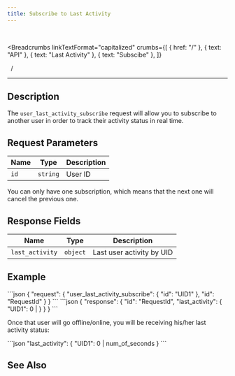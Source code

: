 ```yaml
---
title: Subscribe to Last Activity
---
```


<br />



<Breadcrumbs
  linkTextFormat="capitalized"
  crumbs={[
    { href: "/" },
    { text: "API" },
    { text: "Last Activity" },
    { text: "Subscibe" },
  ]}
>
  <Icon slot="index" name="seti:powershell" />
  <span slot="separator">&nbsp;&nbsp;/&nbsp;</span>
</Breadcrumbs>

---


## Description

> <Badge text="wss" variant="tip" size="large" />
> <Badge text="user_last_activity_subscribe" size="large" />

The `user_last_activity_subscribe` request will allow you to subscribe to another user in order to track their activity status in real time.

## Request Parameters

| Name | Type     | Description |
| ---- | -------- | ----------- |
| `id` | `string` | User ID     |

<Aside type="caution" title="Important">
  You can only have one subscription, which means that the next one will cancel
  the previous one.
</Aside>

## Response Fields

| Name            | Type     | Description               |
| --------------- | -------- | ------------------------- |
| `last_activity` | `object` | Last user activity by UID |

## Example

<Tabs>
  <TabItem label="Request">
```json
{
  "request": {
    "user_last_activity_subscribe": {
      "id": "UID1"
    },
    "id": "RequestId"
  }
}
```
  </TabItem>  
</Tabs>

<Tabs>
  <TabItem label="Response">
```json
{
  "response": {
    "id": "RequestId",
    "last_activity": {
      "UID1": 0 | <last_activity-time>
    }
  }
}
```
  </TabItem>  
</Tabs>

Once that user will go offline/online, you will be receiving his/her last activity status:

<Tabs>
  <TabItem label="Event">
```json
"last_activity": {
  "UID1":  0 | num_of_seconds
}
```
  </TabItem>  
</Tabs>

## See Also

<LinkCard
  title="SAMA chat server API: Activities"
  href="https://medium.com/sama-communications/sama-chat-server-api-activities-97b712b88671"
  description="I think everyone has had a conversation where your opponent didn’t answer for a long time, and you didn’t know whether they were..."
/>

<script
  src="https://giscus.app/client.js"
  data-repo="Oleksandr1414/cathedra-slytherin"
  data-repo-id="R_kgDOI8uafg"
  data-category="[ВВЕДІТЬ CATEGORY NAME]"
  data-category-id="[ВВЕДІТЬ CATEGORY ID]"
  data-mapping="pathname"
  data-strict="0"
  data-reactions-enabled="1"
  data-emit-metadata="0"
  data-input-position="bottom"
  data-theme="preferred_color_scheme"
  data-lang="uk"
  crossorigin="anonymous"
  async
></script>
